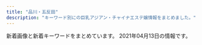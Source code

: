 ```yaml
---
title: "品川・五反田"
description: "キーワード別にの巨乳アジアン・チャイナエステ嬢情報をまとめました。"
---
```


新着画像と新着キーワードをまとめています。
2021年04月13日の情報です。

<DmmAffiliateIns />
<KeywordTable
  shops={
    [
    {
        "name": "\u5eb7\u7984",
        "url": "http://www.kouroku-este.com/",
        "keywords": {
            "C": 15
        },
        "station": "JR\u54c1\u5ddd\u99c5\u9ad8\u8f2a\u53e3",
        "img_links": [
            "http://www.kouroku-este.com/img/system/service02.jpg",
            "http://www.kouroku-este.com/img/staff/bbb/bbb1.jpg",
            "http://www.kouroku-este.com/img/system/service01.jpg",
            "http://www.kouroku-este.com/img/staff/ccc/ccc1.jpg",
            "http://www.kouroku-este.com/img/staff/aaa/aaa1.jpg",
            "http://www.kouroku-este.com/img/staff/ggg/ggg1.jpg",
            "http://www.kouroku-este.com/img/staff/fff/s-fff2.jpg",
            "http://www.kouroku-este.com/img/staff/aaa/aaa2.jpg",
            "http://www.kouroku-este.com/img/staff/fff/s-fff1.jpg",
            "http://www.kouroku-este.com/img/staff/ccc/ccc2.jpg",
            "http://www.kouroku-este.com/img/top/listmark1.png",
            "http://www.kouroku-este.com/img/menu/info_r.jpg",
            "http://www.kouroku-este.com/img/staff/eee/s-eee1.jpg",
            "http://www.kouroku-este.com/img/staff/eee/s-eee2.jpg"
        ]
    },
    {
        "name": "\u3072\u307e\u308f\u308a",
        "keywords": {
            "C": 8
        },
        "img_links": [
            "http://www.kenkou-house.info/img/s17.jpg",
            "http://www.kenkou-house.info/img/s12.jpg",
            "http://www.kenkou-house.info/img/m1.png",
            "http://www.kenkou-house.info/img/m5.png",
            "http://www.kenkou-house.info/img/m6.png",
            "http://www.kenkou-house.info/img/s61.jpg",
            "http://www.kenkou-house.info/img/m2.png",
            "http://www.kenkou-house.info/img/s16.jpg",
            "http://www.kenkou-house.info/img/Himawari_160_45.png",
            "http://www.kenkou-house.info/img/Himawari_88_31.png",
            "http://www.kenkou-house.info/img/s20.jpg",
            "http://www.kenkou-house.info/img/s14.jpg",
            "http://www.kenkou-house.info/img/bottmo-ritght.png",
            "http://www.kenkou-house.info/img/s21.jpg",
            "http://www.kenkou-house.info/img/s15.jpg",
            "http://www.kenkou-house.info/img/bottmo-left.png",
            "http://www.kenkou-house.info/img/s1.jpg",
            "http://www.kenkou-house.info/img/Himawari_200_40.png",
            "http://www.kenkou-house.info/img/head.png",
            "http://www.kenkou-house.info/img/s7.jpg",
            "http://www.kenkou-house.info/img/m4.png",
            "http://www.kenkou-house.info/img/m7.png",
            "http://www.kenkou-house.info/img/s91.jpg",
            "http://www.kenkou-house.info/img/s4.jpg",
            "http://www.kenkou-house.info/img/s11.jpg",
            "http://www.kenkou-house.info/img/s13.jpg",
            "http://www.kenkou-house.info/img/s22.jpg",
            "http://www.kenkou-house.info/img/door.png",
            "http://www.kenkou-house.info/img/body-.png",
            "http://www.kenkou-house.info/img/m8.png",
            "http://www.kenkou-house.info/img/s.png",
            "http://www.kenkou-house.info/img/s33.jpg",
            "http://www.kenkou-house.info/img/play.png",
            "http://www.kenkou-house.info/img/Himawari_468_60.png",
            "http://www.kenkou-house.info/img/m3.png"
        ],
        "url": "http://www.kenkou-house.info/",
        "station": "JR\u4e94\u53cd\u7530\u99c5\u6771\u53e3"
    },
    {
        "station": "JR\u4e94\u53cd\u7530\u99c5\u897f\u53e3",
        "name": "\u30ea\u30e9\u30af\u30bc\u30fc\u30b7\u30e7\u30f3\u862d",
        "url": "http://www.relax-cs.com/",
        "keywords": {},
        "img_links": [
            "http://www.relax-cs.com/ncss/staff0401.jpg",
            "http://www.relax-cs.com/ncss/top02-left.jpg",
            "http://www.relax-cs.com/ncss/top03.jpg",
            "http://www.relax-cs.com/ncss/staff01.jpg",
            "http://www.relax-cs.com/ncss/nav/nav-005.jpg",
            "http://www.relax-cs.com/ncss/staff02.jpg",
            "http://www.relax-cs.com/ncss/nav/nav-006.jpg",
            "http://www.relax-cs.com/ncss/top001.jpg",
            "http://www.relax-cs.com/ncss/nav/nav-003.jpg",
            "http://www.relax-cs.com/ncss/nav/nav-001.jpg",
            "http://www.relax-cs.com/ncss/tel.png",
            "http://www.relax-cs.com/ncss/nav/nav-002.jpg",
            "http://www.relax-cs.com/ncss/nav/nav-004.jpg"
        ]
    },
    {
        "station": "JR\u4e94\u53cd\u7530\u99c5\u897f\u53e3",
        "url": "http://hi-msg.com/tonpoh/",
        "keywords": {},
        "img_links": [
            "http://hi-msg.com/tonpoh/images/p-12-1.jpg",
            "http://hi-msg.com/tonpoh/images/p-1.jpg",
            "http://hi-msg.com/tonpoh/images/l.png",
            "http://hi-msg.com/tonpoh/images/p-13-1.jpg",
            "http://hi-msg.com/tonpoh/images/p-9.jpg",
            "http://hi-msg.com/tonpoh/images/p-8.jpg",
            "http://hi-msg.com/tonpoh/images/p-7.jpg",
            "http://hi-msg.com/tonpoh/images/p-7-1.jpg",
            "http://hi-msg.com/tonpoh/images/p-13.jpg",
            "http://hi-msg.com/tonpoh/images/p-6.jpg",
            "http://hi-msg.com/tonpoh/images/botton.png",
            "http://hi-msg.com/tonpoh/images/s5.png",
            "http://hi-msg.com/tonpoh/images/s4.jpg",
            "http://hi-msg.com/tonpoh/images/p-14-1.jpg",
            "http://hi-msg.com/tonpoh/images/no.png",
            "http://hi-msg.com/tonpoh/images/p-12.jpg",
            "http://hi-msg.com/tonpoh/images/fla.png",
            "http://hi-msg.com/tonpoh/images/s6.png",
            "http://hi-msg.com/tonpoh/images/line.png",
            "http://hi-msg.com/tonpoh/images/p-6-1.jpg",
            "http://hi-msg.com/tonpoh/images/p-9-1.jpg",
            "http://hi-msg.com/tonpoh/images/p-11.jpg",
            "http://hi-msg.com/tonpoh/images/p-0.jpg",
            "http://hi-msg.com/tonpoh/images/p-8-1.jpg",
            "http://hi-msg.com/tonpoh/images/s1.png",
            "http://hi-msg.com/tonpoh/images/p-11-1.jpg",
            "http://hi-msg.com/tonpoh/images/p-14.jpg",
            "http://hi-msg.com/tonpoh/images/p-5.jpg",
            "http://hi-msg.com/tonpoh/images/tit-staff.png",
            "http://hi-msg.com/tonpoh/images/p-2.jpg",
            "http://hi-msg.com/tonpoh/images/p-4.jpg",
            "http://hi-msg.com/tonpoh/images/s8.png",
            "http://hi-msg.com/tonpoh/images/s9.png",
            "http://hi-msg.com/tonpoh/images/p-10.jpg",
            "http://hi-msg.com/tonpoh/images/fla-1.png",
            "http://hi-msg.com/tonpoh/images/fla-3.png",
            "http://hi-msg.com/tonpoh/images/tit-sys.png",
            "http://hi-msg.com/tonpoh/images/p-10-1.jpg",
            "http://hi-msg.com/tonpoh/images/ll.png"
        ],
        "name": "\u30c8\u30f3\u30dd\u30fc"
    },
    {
        "url": "http://gotanda.pepper.jp/",
        "img_links": [
            "http://gotanda.pepper.jp/m02272.jpg",
            "http://gotanda.pepper.jp/m049.png",
            "http://gotanda.pepper.jp/1-01.png",
            "http://gotanda.pepper.jp/gotanda001.jpg",
            "http://gotanda.pepper.jp/m048.png",
            "http://gotanda.pepper.jp/m173.jpg",
            "http://gotanda.pepper.jp/20151109231038834554.jpg"
        ],
        "name": "\u4e94\u53cd\u7530\u30e1\u30c7\u30a3\u30ab\u30eb\u30a8\u30f3",
        "keywords": {},
        "station": "JR\u4e94\u53cd\u7530\u99c5\u897f\u53e3"
    },
    {
        "url": "http://es-mirei.com/",
        "keywords": {
            "87": 4,
            "86": 2,
            "85": 2,
            "88": 2,
            "E": 8
        },
        "station": "JR\u4e94\u53cd\u7530\u99c5\u897f\u53e3",
        "img_links": [
            "http://es-mirei.com/staffPhoto/s20180613122502.jpg",
            "http://es-mirei.com/staffPhoto/b20170911152114.jpg",
            "http://es-mirei.com/staffPhoto/s20170911152114.jpg",
            "http://es-mirei.com/staffPhoto/s20170728165256.jpg",
            "http://es-mirei.com/images/store/05.jpg",
            "http://es-mirei.com/staffPhoto/b20180209180323.jpg",
            "http://es-mirei.com/images/noImg.jpg",
            "http://es-mirei.com/images/store/01.jpg",
            "http://es-mirei.com/staffPhoto/s20170728165536.jpg",
            "http://es-mirei.com/staffPhoto/b20170908125528.jpg",
            "http://es-mirei.com/staffPhoto/b20170728165302.jpg",
            "http://es-mirei.com/images/store/06.jpg",
            "http://es-mirei.com/staffPhoto/b20170728165536.jpg",
            "http://es-mirei.com/images/store/04.jpg",
            "http://es-mirei.com/staffPhoto/b20180613122502.jpg",
            "http://es-mirei.com/staffPhoto/b20170911152129.jpg",
            "http://es-mirei.com/staffPhoto/s20170911152129.jpg",
            "http://es-mirei.com/staffPhoto/b20170728165256.jpg",
            "http://es-mirei.com/images/s3Slider1Images/01.jpg",
            "http://es-mirei.com/staffPhoto/s20180209180323.jpg",
            "http://es-mirei.com/staffPhoto/s20170728165302.jpg",
            "http://es-mirei.com/images/s3Slider1Images/03.jpg",
            "http://es-mirei.com/images/store/03.jpg",
            "http://es-mirei.com/images/store/02.jpg",
            "http://es-mirei.com/staffPhoto/s20170908125528.jpg",
            "http://es-mirei.com/images/s3Slider1Images/02.jpg",
            "http://es-mirei.com/images/returnStaffBtn.png"
        ],
        "name": "\u7f8e\u4f36"
    },
    {
        "keywords": {},
        "station": "JR\u4e94\u53cd\u7530\u99c5\u897f\u53e3",
        "name": "\u7652\u3057\u30cf\u30a6\u30b9",
        "img_links": [],
        "url": "https://i-house.aoaoeo.com/"
    },
    {
        "name": "\u30e9\u30ad\u30e5\u30a2",
        "keywords": {},
        "img_links": [
            "http://lacure.link/images/s1.jpg",
            "http://lacure.link/images/g2.jpg",
            "http://lacure.link/images/s_staff.png",
            "http://lacure.link/images/kiki.jpg",
            "http://lacure.link/images/r5.jpg",
            "http://lacure.link/images/asali.jpg",
            "http://lacure.link/images/top2.jpg",
            "http://lacure.link/images/g6.jpg",
            "http://lacure.link/images/g1.jpg",
            "http://lacure.link/images/g5.jpg",
            "http://lacure.link/images/zi.png",
            "http://lacure.link/images/news.png",
            "http://lacure.link/images/gb01.png",
            "http://lacure.link/images/kol.jpg",
            "http://lacure.link/images/r1.jpg",
            "http://lacure.link/images/r2.jpg",
            "http://lacure.link/images/r6.jpg",
            "http://lacure.link/images/yuki.jpg",
            "http://lacure.link/images/r3.jpg",
            "http://lacure.link/images/sayuri.jpg",
            "http://lacure.link/images/face.png",
            "http://lacure.link/images/g0.jpg",
            "http://lacure.link/images/left3.png",
            "http://lacure.link/images/r4.jpg",
            "http://lacure.link/images/g3.jpg"
        ],
        "station": "\u6238\u8d8a\u9280\u5ea7\u99c5",
        "url": "http://lacure.link/"
    },
    {
        "keywords": {},
        "station": "JR\u4e94\u53cd\u7530\u99c5",
        "img_links": [
            "http://hanagoromo.work/rina1.jpeg",
            "http://hanagoromo.work/b1.jpg",
            "http://hanagoromo.work/ta.png",
            "http://hanagoromo.work/ai3.jpg",
            "http://hanagoromo.work/rie1.jpg",
            "http://hanagoromo.work/staff_t.jpg",
            "http://hanagoromo.work/yuki.jpg",
            "http://hanagoromo.work/tina2.jpg",
            "http://hanagoromo.work/nana.jpg",
            "http://hanagoromo.work/hitomi2.jpg",
            "http://hanagoromo.work/yumi.jpg",
            "http://hanagoromo.work/main_top.jpg",
            "http://hanagoromo.work/b3.jpg",
            "http://hanagoromo.work/s1.png",
            "http://hanagoromo.work/mio1.jpg",
            "http://hanagoromo.work/1.jpg",
            "http://hanagoromo.work/112.jpg",
            "http://hanagoromo.work/rina2.jpeg",
            "http://hanagoromo.work/sayaka.jpg",
            "http://hanagoromo.work/sys.jpg",
            "http://hanagoromo.work/mio2.jpg",
            "http://hanagoromo.work/hitomi1.jpg",
            "http://hanagoromo.work/4.jpg",
            "http://hanagoromo.work/3.jpg",
            "http://hanagoromo.work/miko.jpg",
            "http://hanagoromo.work/yuna1.jpg",
            "http://hanagoromo.work/yuyu.jpg",
            "http://hanagoromo.work/hitomi.jpg",
            "http://hanagoromo.work/6.jpg",
            "http://hanagoromo.work/nana1.jpg",
            "http://hanagoromo.work/head.jpg",
            "http://hanagoromo.work/2.jpg",
            "http://hanagoromo.work/b2.jpg",
            "http://hanagoromo.work/interior1.jpg",
            "http://hanagoromo.work/nana2.jpg",
            "http://hanagoromo.work/yuna2.jpg",
            "http://hanagoromo.work/miyuki1.jpg",
            "http://hanagoromo.work/ai2.jpg",
            "http://hanagoromo.work/mio.jpg",
            "http://hanagoromo.work/mens-esthe1.png",
            "http://hanagoromo.work/tina.jpg",
            "http://hanagoromo.work/yumi1.jpg",
            "http://hanagoromo.work/int2.jpg",
            "http://hanagoromo.work/interior_t.jpg",
            "http://hanagoromo.work/miyuki.jpg",
            "http://hanagoromo.work/eri.jpg"
        ],
        "url": "http://hanagoromo.work/",
        "name": "\u82b1\u8863"
    },
    {
        "station": "JR\u4e94\u53cd\u7530\u99c5\u897f\u53e3",
        "name": "\u7d2b\u306e\u8776",
        "url": "http://p-fly.work/",
        "img_links": [
            "http://p-fly.work/images/sys4.png",
            "http://p-fly.work/images/10.jpg",
            "http://p-fly.work/images/mobile.jpg",
            "http://p-fly.work/images/sys1.jpg",
            "http://p-fly.work/images/interior_t.png",
            "http://p-fly.work/images/int1.jpg",
            "http://p-fly.work/images/news.jpg",
            "http://p-fly.work/images/b2.jpg",
            "http://p-fly.work/staff/yuki.jpg",
            "http://p-fly.work/images/sys2.jpg",
            "http://p-fly.work/img/koko1.jpg",
            "http://p-fly.work/img/mai1.jpg",
            "http://p-fly.work/img/yuyu1.jpg",
            "http://p-fly.work/img/sara1.jpg",
            "http://p-fly.work/images/1.jpg",
            "http://p-fly.work/images/staff_t.png",
            "http://p-fly.work/staff/koko.jpg",
            "http://p-fly.work/images/b3.jpg",
            "http://p-fly.work/images/b1.jpg",
            "http://p-fly.work/images/line.png",
            "http://p-fly.work/staff/sara.jpg",
            "http://p-fly.work/images/12.jpg",
            "http://p-fly.work/images/head.png",
            "http://p-fly.work/images/tr.jpg",
            "http://p-fly.work/images/ac1.jpg",
            "http://p-fly.work/images/sys3.jpg",
            "http://p-fly.work/staff/mai.jpg",
            "http://p-fly.work/images/7.jpg",
            "http://p-fly.work/staff/yuyu.jpg",
            "http://p-fly.work/images/int2.png"
        ],
        "keywords": {}
    },
    {
        "url": "http://www.es-yuduki.com/",
        "keywords": {
            "C": 13
        },
        "name": "\u30de\u30c3\u30b5\u30fc\u30b8\u306e\u5915\u6708",
        "station": "JR\u4e94\u53cd\u7530\u99c5\u897f\u53e3",
        "img_links": [
            "http://www.es-yuduki.com/css/progress05.jpg",
            "http://www.es-yuduki.com/css/progress03.jpg",
            "http://www.es-yuduki.com/css/nav/change-006.jpg",
            "http://www.es-yuduki.com/css/nav/change-002.jpg",
            "http://www.es-yuduki.com/css/staff03-b.jpg",
            "http://www.es-yuduki.com/css/progress06.jpg",
            "http://www.es-yuduki.com/css/head.jpg",
            "http://www.es-yuduki.com/css/nav/change-007.jpg",
            "http://www.es-yuduki.com/css/nav/nav-001.jpg",
            "http://www.es-yuduki.com/css/progress01.jpg",
            "http://www.es-yuduki.com/css/nav/change-004.jpg",
            "http://www.es-yuduki.com/css/coupon003.jpg",
            "http://www.es-yuduki.com/css/nav/change-001.jpg",
            "http://www.es-yuduki.com/css/staff01.jpg",
            "http://www.es-yuduki.com/css/nav/nav-007.jpg",
            "http://www.es-yuduki.com/css/progress04.jpg",
            "http://www.es-yuduki.com/css/nav/nav-004.jpg",
            "http://www.es-yuduki.com/css/progress02.jpg",
            "http://www.es-yuduki.com/css/progress07.jpg",
            "http://www.es-yuduki.com/css/nav/nav-002.jpg",
            "http://www.es-yuduki.com/css/staff03.jpg",
            "http://www.es-yuduki.com/css/main-top05.png",
            "http://www.es-yuduki.com/css/staff00.jpg",
            "http://www.es-yuduki.com/css/staff01-b.jpg",
            "http://www.es-yuduki.com/css/nav/nav-005.jpg",
            "http://www.es-yuduki.com/css/progress08.jpg",
            "http://www.es-yuduki.com/css/staff02-b.jpg",
            "http://www.es-yuduki.com/css/nav/nav-006.jpg",
            "http://www.es-yuduki.com/css/nav/change-0003.jpg",
            "http://www.es-yuduki.com/css/nav/change-005.jpg",
            "http://www.es-yuduki.com/css/kanban.jpg",
            "http://www.es-yuduki.com/css/staff02.jpg",
            "http://www.es-yuduki.com/css/nav/nav-0003.jpg"
        ]
    },
    {
        "img_links": [],
        "name": "\u30d5\u30ed\u30fc\u30e9",
        "station": "JR\u54c1\u5ddd\u99c5\u9ad8\u8f2a\u53e3",
        "keywords": {},
        "url": "http://f-aroma.info/"
    },
    {
        "url": "https://tsukiwa.info/",
        "station": "JR\u4e94\u53cd\u7530\u99c5\u897f\u53e3",
        "keywords": {},
        "name": "\u6708\u306e\u548c",
        "img_links": [
            "https://tsukiwa.info/img/pickupGirl.png",
            "https://tsukiwa.info/img/staff/25D27B66-E3AF-40C0-8FCC-46E9F266B409.jpeg",
            "https://tsukiwa.info/img/staff/sara244.jpg",
            "https://tsukiwa.info/img/staff/mimi20202.jpg",
            "https://tsukiwa.info/img/staff/rumi04.jpg",
            "https://tsukiwa.info/img/staff/DB16BCF2-AF7E-404D-9FB5-9A45BE961351.jpeg",
            "https://tsukiwa.info/img/staff/222BADE2-61AA-4B66-91BD-3D9941250C4D.jpeg",
            "https://tsukiwa.info/img/staff/rumi02.jpg",
            "https://www.a-side.com/ad/koko/include/banner/koko_200x40.png",
            "https://tsukiwa.info/img/news1.png",
            "https://tsukiwa.info/img/staff/E08FB4F7-2690-4ED0-9EEE-ABF5E8676BBD.jpeg",
            "https://tsukiwa.info/img/staff/sara243.jpg",
            "https://tsukiwa.info/img/bar_profile.png",
            "https://tsukiwa.info/img/staff/yuri001.jpg",
            "https://tsukiwa.info/img/staff/ruru1.jpg",
            "https://tsukiwa.info/img/staff/aya2101.jpg",
            "https://tsukiwa.info/img/staff_top/20201219_1.jpg",
            "https://tsukiwa.info/img/staff/sara241.jpg",
            "https://tsukiwa.info/img/staff/909C372F-1613-4B7E-89C8-1A527D79FCC6.jpeg",
            "https://tsukiwa.info/img/news3.png",
            "https://tsukiwa.info/img/event/20210128.png",
            "https://tsukiwa.info/img/akusesu-top0.jpg",
            "https://tsukiwa.info/img/staff/no_image.jpg",
            "https://tsukiwa.info/img/staff/mimi01.jpg",
            "https://tsukiwa.info/img/bar_gallery.png",
            "https://tsukiwa.info/img/staff_top/20201219_2.jpg",
            "https://tsukiwa.info/img/staff/yuna01.jpg",
            "https://tsukiwa.info/img/staff/koko3.jpg",
            "https://tsukiwa.info/img/bar_staff.png",
            "https://tsukiwa.info/img/staff/sara242.jpg",
            "https://tsukiwa.info/img/top_map.jpg",
            "https://tsukiwa.info/img/event/camp03.jpg",
            "https://tsukiwa.info/img/staff/75307587-4A46-4F15-A25F-82452D8FC90A.jpeg"
        ]
    },
    {
        "name": "\u8299\u84c9\uff5e\u30d5\u30e8\u30a6\uff5e",
        "station": "JR\u4e94\u53cd\u7530\u99c5\u6771\u53e3",
        "keywords": {
            "G": 1,
            "86": 2,
            "90": 2,
            "D": 5,
            "84": 5,
            "C": 3,
            "87": 2,
            "88": 3,
            "E": 5
        },
        "img_links": [
            "http://www.relax-fuyou.info/img/r9.jpg",
            "http://www.relax-fuyou.info/i/img/r3.jpg",
            "http://www.relax-fuyou.info/img/sta17.jpg",
            "http://www.relax-fuyou.info/img/st140.jpg",
            "http://www.relax-fuyou.info/img/sta20.jpg",
            "http://www.relax-fuyou.info/i/img/st140.jpg",
            "http://www.relax-fuyou.info/img/st72.jpg",
            "http://www.relax-fuyou.info/i/img/st160.jpg",
            "http://www.relax-fuyou.info/img/st11.jpg",
            "http://www.relax-fuyou.info/img/st150.jpg",
            "http://www.relax-fuyou.info/img/st201.jpg",
            "http://www.relax-fuyou.info/img/st5.jpg",
            "http://www.relax-fuyou.info/img/st10.jpg",
            "http://www.relax-fuyou.info/i/img/r2.jpg",
            "http://www.relax-fuyou.info/img/st141.jpg",
            "http://www.relax-fuyou.info/i/img/st17.jpg",
            "http://www.relax-fuyou.info/i/img/st181.jpg",
            "http://www.relax-fuyou.info/img/st41.jpg",
            "http://www.relax-fuyou.info/img/st8.jpg",
            "http://www.relax-fuyou.info/i/img/st10.jpg",
            "http://www.relax-fuyou.info/img/st42.jpg",
            "http://www.relax-fuyou.info/img/st71.jpg",
            "http://www.relax-fuyou.info/img/st7.jpg",
            "http://www.relax-fuyou.info/i/img/st110.jpg",
            "http://www.relax-fuyou.info/img/sta15.jpg",
            "http://www.relax-fuyou.info/img/top.jpg",
            "http://www.relax-fuyou.info/img/st171.jpg",
            "http://www.relax-fuyou.info/i/img/top.jpg",
            "http://www.relax-fuyou.info/i/img/r1.jpg",
            "http://www.relax-fuyou.info/i/img/st5.jpg",
            "http://www.relax-fuyou.info/i/img/st9.jpg",
            "http://www.relax-fuyou.info/i/img/st42.jpg",
            "http://www.relax-fuyou.info/img/st160.jpg",
            "http://www.relax-fuyou.info/img/sta19.jpg",
            "http://www.relax-fuyou.info/img/st1.jpg",
            "http://www.relax-fuyou.info/img/sta1.jpg",
            "http://www.relax-fuyou.info/i/img/st191.jpg",
            "http://www.relax-fuyou.info/img/sta5.jpg",
            "http://www.relax-fuyou.info/i/img/sta20.jpg",
            "http://www.relax-fuyou.info/i/img/st8.jpg",
            "http://www.relax-fuyou.info/img/st181.jpg",
            "http://www.relax-fuyou.info/img/st191.jpg",
            "http://www.relax-fuyou.info/img/sta16.jpg",
            "http://www.relax-fuyou.info/img/st110.jpg",
            "http://www.relax-fuyou.info/img/st17.jpg",
            "http://www.relax-fuyou.info/img/st161.jpg",
            "http://www.relax-fuyou.info/img/sta8.jpg",
            "http://www.relax-fuyou.info/img/sta18.jpg",
            "http://www.relax-fuyou.info/i/img/st11.jpg",
            "http://www.relax-fuyou.info/i/img/st201.jpg"
        ],
        "url": "http://www.relax-fuyou.info/"
    }
]
}
/>
<DmmAffiliateScript />
